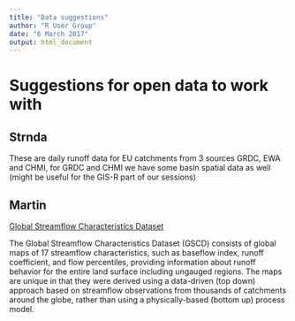 ```yaml
---
title: "Data suggestions"
author: "R User Group"
date: "6 March 2017"
output: html_document
---
```


# Suggestions for open data to work with

## Strnda
These are daily runoff data for EU catchments from 3 sources GRDC, EWA and CHMI, for GRDC and CHMI we have some basin spatial data as well (might be useful for the GIS-R part of our sessions)


## Martin

[Global Streamflow Characteristics Dataset](http://www.gloh2o.org/gscd/)

The Global Streamflow Characteristics Dataset (GSCD) consists of global maps of 17 streamflow characteristics, such as baseflow index, runoff coefficient, and flow percentiles, providing information about runoff behavior for the entire land surface including ungauged regions. The maps are unique in that they were derived using a data-driven (top down) approach based on streamflow observations from thousands of catchments around the globe, rather than using a physically-based (bottom up) process model.